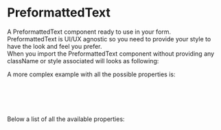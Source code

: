 
<Meta title="DCXLibrary/Typography/PreformattedText/Documentation" />

# PreformattedText

A PreformattedText component ready to use in your form.  
PreformattedText is UI/UX agnostic so you need to provide your style to have the look and feel you prefer.  
When you import the PreformattedText component without providing any className or style associated will looks as following:

<Canvas of={PreformattedTextStories.Unstyled} />

A more complex example with all the possible properties is:

```js
<PreformattedText class="" id="user-defined-id">
  Text in a pre element is displayed in a fixed-width font, and it preserves
  both spaces and line breaks.
</PreformattedText>
```

Below a list of all the available properties:

<ArgTypes of={PreformattedTextStories} />
